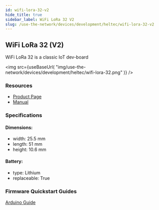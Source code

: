 ```yaml
---
id: wifi-lora-32-v2
hide_title: true
sidebar_label: WiFi LoRa 32 V2
slug: /use-the-network/devices/development/heltec/wifi-lora-32-v2
---
```



## WiFi LoRa 32 (V2)

WiFi LoRa 32 is a classic IoT dev-board

<img
  src={useBaseUrl(
    "img/use-the-network/devices/development/heltec/wifi-lora-32.png"
  )}
/>

### Resources

- [Product Page](https://heltec.org/project/wifi-lora-32/)
- [Manual](https://heltec-automation-docs.readthedocs.io/en/latest/esp32/quick_start.html)

### Specifications

#### Dimensions:

- width: 25.5 mm
- length: 51 mm
- height: 10.6 mm

#### Battery:

- type: Lithium
- replaceable: True

### Firmware Quickstart Guides

[Arduino Guide](/use-the-network/devices/development/heltec/wifi-lora-32-v2/arduino)
